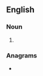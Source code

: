 ==English==

===Noun===
{{head|en|noun plural form}}

# {{plural of|bittern|lang=en}}

===Anagrams===
* {{anagrams|en|a=beinrstt|Bittners}}